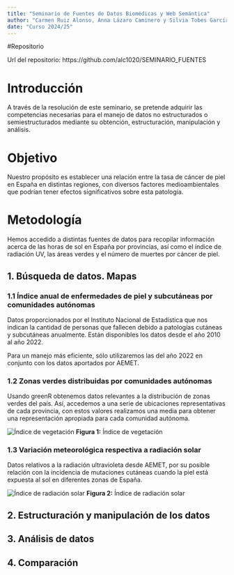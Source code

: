 ```yaml
---
title: "Seminario de Fuentes de Datos Biomédicas y Web Semántica"
author: "Carmen Ruiz Alonso, Anna Lázaro Caminero y Silvia Tobes García"
date: "Curso 2024/25"
---
```


#Repositorio

Url del repositorio: https://github.com/alc1020/SEMINARIO_FUENTES 

# Introducción

A través de la resolución de este seminario, se pretende adquirir las competencias necesarias para el manejo de datos no estructurados o semiestructurados mediante su obtención, estructuración, manipulación y análisis.

# Objetivo

Nuestro propósito es establecer una relación entre la tasa de cáncer de piel en España en distintas regiones, con diversos factores medioambientales que podrían tener efectos significativos sobre esta patología.

# Metodología

Hemos accedido a distintas fuentes de datos para recopilar información acerca de las horas de sol en España por provincias, así como el índice de radiación UV, las áreas verdes y el número de muertes por cáncer de piel.

## 1. Búsqueda de datos. Mapas

### 1.1 Índice anual de enfermedades de piel y subcutáneas por comunidades autónomas
Datos proporcionados por el Instituto Nacional de Estadística que nos indican la cantidad de personas que fallecen debido a patologías cutáneas y subcutáneas anualmente. Están disponibles los datos desde el año 2010 al año 2022.

Para un manejo más eficiente, sólo utilizaremos las del año 2022 en conjunto con los datos aportados por AEMET.

### 1.2 Zonas verdes distribuidas por comunidades autónomas
Usando greenR obtenemos datos relevantes a la distribución de zonas verdes del país. Así, accedemos a una serie de ubicaciones representativas de cada provincia, con estos valores realizamos una media para obtener una representación apropiada para cada comunidad autónoma. 


![Índice de vegetación](INPUT/mapas/indice_vegetacion.png)
**Figura 1:** Índice de vegetación


### 1.3 Variación meteorológica respectiva a radiación solar

Datos relativos a la radiación ultravioleta desde AEMET, por su posible relación con la incidencia de mutaciones cutáneas cuando la piel está expuesta al sol en diferentes zonas de España.

![Índice de radiación solar](INPUT/mapas/indice_radiacion.png)
**Figura 2:** Índice de radiación solar


## 2. Estructuración y manipulación de los datos


## 3. Análisis de datos

## 4. Comparación
